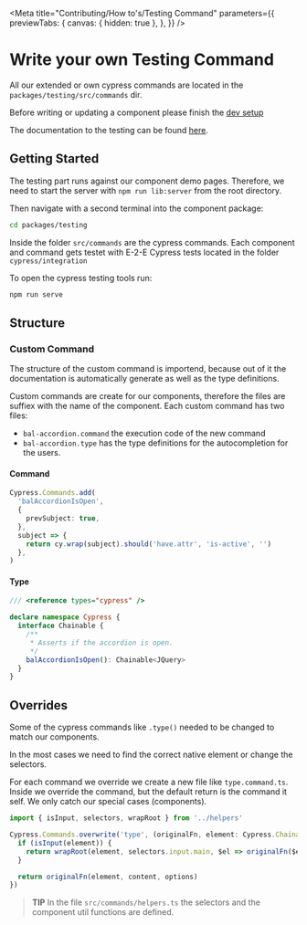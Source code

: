
<Meta
  title="Contributing/How to's/Testing Command"
  parameters={{
    previewTabs: {
      canvas: { hidden: true },
    },
  }}
/>

# Write your own Testing Command

All our extended or own cypress commands are located in the `packages/testing/src/commands` dir.

Before writing or updating a component please finish the [dev setup](?path=/docs/contributing-dev-setup--page)

The documentation to the testing can be found [here](?path=/docs/getting-started-testing--page).

## Getting Started

The testing part runs against our component demo pages. Therefore, we need to start the server with `npm run lib:server` from the root directory.

Then navigate with a second terminal into the component package:

```bash
cd packages/testing
```

Inside the folder `src/commands` are the cypress commands. Each component and command gets testet with E-2-E Cypress tests located in the folder `cypress/integration`

To open the cypress testing tools run:

```bash
npm run serve
```

## Structure

### Custom Command

The structure of the custom command is importend, because out of it the documentation is automatically generate as well as the type definitions.

Custom commands are create for our components, therefore the files are suffiex with the name of the component. Each custom command has two files:

- `bal-accordion.command` the execution code of the new command
- `bal-accordion.type` has the type definitions for the autocompletion for the users.

#### Command

```typescript
Cypress.Commands.add(
  'balAccordionIsOpen',
  {
    prevSubject: true,
  },
  subject => {
    return cy.wrap(subject).should('have.attr', 'is-active', '')
  },
)
```

#### Type

```typescript
/// <reference types="cypress" />

declare namespace Cypress {
  interface Chainable {
    /**
     * Asserts if the accordion is open.
     */
    balAccordionIsOpen(): Chainable<JQuery>
  }
}
```

## Overrides

Some of the cypress commands like `.type()` needed to be changed to match our components.

In the most cases we need to find the correct native element or change the selectors.

For each command we override we create a new file like `type.command.ts`. Inside we override the command, but the default return is the command it self. We only catch our special cases (components).

```typescript
import { isInput, selectors, wrapRoot } from '../helpers'

Cypress.Commands.overwrite('type', (originalFn, element: Cypress.Chainable<JQuery>, content, options) => {
  if (isInput(element)) {
    return wrapRoot(element, selectors.input.main, $el => originalFn($el, content, options))
  }

  return originalFn(element, content, options)
})
```

> **TIP**
> In the file `src/commands/helpers.ts` the selectors and the component util functions are defined.
